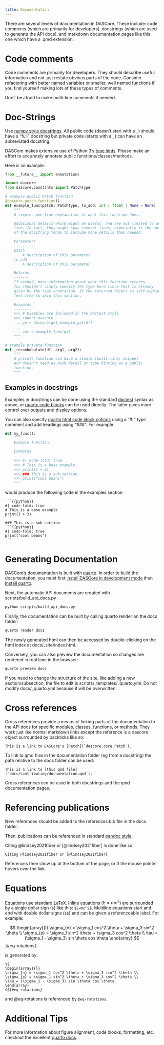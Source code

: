 ```yaml
---
title: Documentation
---
```

There are several levels of documentation in DASCore. These include: code comments (which are primarily for developers), docstrings (which are used to generate the API docs), and markdown documentation pages like this one which have a .qmd extension.

# Code comments

Code comments are primarily for developers. They should describe useful information and not just restate obvious parts of the code. Consider refactoring with better named variables or smaller, well named functions if you find yourself making lots of these types of comments.

Don't be afraid to make multi-line comments if needed.

# Doc-Strings

Use [numpy style docstrings](https://numpydoc.readthedocs.io/en/latest/format.html). All public code (doesn't start with a `_`) should have a "full" docstring but private code (starts with a `_`) can have an abbreviated docstring.

DASCore makes extensive use of Python 3's [type hints](https://docs.python.org/3/library/typing.html).
Please make an effort to accurately annotate public functions/classes/methods.

Here is an example:

```python
from __future__ import annotations

import dascore
from dascore.constants import PatchType

# example public Patch function
@dascore.patch_function()
def example_func(patch: PatchType, to_add: int | float | None = None) -> PatchType:
    """
    A simple, one line explanation of what this function does.

    Additional details which might be useful, and are not limited to one
    line. In fact, they might span several lines, especially if the author
    of the docstring tends to include more details than needed.

    Parameters
    ----------
    patch
        A description of this parameter
    to_add
        A description of this parameter

    Returns
    -------
    If needed, more information about what this function returns.
    You shouldn't simply specify the type here since that is already
    given by the type annotation. If the returned object is self-explanatory
    feel free to skip this section.

    Examples
    --------
    >>> # Examples are included in the doctest style
    >>> import dascore
    ... pa = dascore.get_example_patch()
    ...
    ... out = example_func(pa)
    """

# example private function
def _recombobulate(df, arg1, arg2):
    """
    A private function can have a simple (multi-line) snippet
    and doesn't need as much detail or type hinting as a public
    function.
    """

```

## Examples in docstrings

Examples in docstrings can be done using the standard [doctest](https://docs.python.org/3/library/doctest.html) syntax as above, or [quarto code blocks](https://quarto.org/docs/output-formats/html-code.html) can be used directly. The latter gives more control over outputs and display options.

You can also specify [quarto html code block options](https://quarto.org/docs/output-formats/html-code.html) using a "#|" type comment and add headings using "###". For example:

```python
def my_func():
    """
    Example function.

    Examples
    --------
    >>> #| code-fold: true
    >>> # This is a base example
    >>> print(1 + 2)
    >>> ### This is a sub-section
    >>> print("cool beans")
    """
```

would produce the following code in the examples section:

````raw
```{{python}}
#| code-fold: true
# This is a base example
print(1 + 2)
```
### This is a sub-section
```{{python}}
#| code-fold: true
print("cool beans")
```
````

# Generating Documentation

DASCore's documentation is built with [quarto](https://quarto.org/). In order to build the documentation, you must first [install DASCore in development mode](dev_install.qmd) then [install quarto](https://quarto.org/docs/get-started/).

Next, the automatic API documents are created with scripts/build_api_docs.py

```bash
python scripts/build_api_docs.py
```

Finally, the documentation can be built by calling quarto render on the docs folder:

```bash
quarto render docs
```

The newly generated html can then be accessed by double-clicking on the html index at docs/_site/index.html.

Conversely, you can also preview the documentation so changes are rendered in real time in the browser:

```bash
quarto preview docs
```

:::{.callout-warning}
If you need to change the structure of the site, like adding a new section/subsection, the file to edit is scripts/_templates/_quarto.yml.
Do not modify docs/_quarto.yml because it will be overwritten.
:::

# Cross references

Cross references provide a means of linking parts of the documentation to the API docs for specific modules, classes, functions, or methods. They work just like normal markdown links except the reference is a dascore object surrounded by backticks like so:

```
This is a link to DASCore's [Patch](`dascore.core.Patch`).
```

To link to qmd files in the documentation folder (eg from a docstring) the path relative to the docs folder can be used:

```
This is a link to [this qmd file](`docs/contributing/documentation.qmd`).
```

Cross references can be used in both docstrings and the qmd documentation pages.

# Referencing publications

New references should be added to the references.bib file in the docs folder.

Then, publications can be referenced in standard
[pandoc style](https://quarto.org/docs/authoring/footnotes-and-citations.html#sec-citations).

Citing @lindsey2021fiber or [@lindsey2021fiber] is done like so:

```
Citing @lindsey2021fiber or [@lindsey2021fiber]
```

References then show up at the bottom of the page, or if the mouse pointer hovers over the link.

# Equations

Equations use standard LaTeX. Inline equations ($E=mc^2$) are surrounded by a single dollar sign (`$`) like this: `$E=mc^2$`. Multiline equations start and end with double dollar signs (`$$`) and can be given a referenceable label. For example:

$$
\begin{array}{l}
\sigma_{n} = \sigma_1 cos^2 \theta + \sigma_3 sin^2 \theta \\
\sigma_{p} = \sigma_1 sin^2 \theta + \sigma_3 cos^2 \theta \\
\tau = (\sigma_1 - \sigma_3) sin \theta cos \theta
\end{array}
$${#eq-rotations}

is generated by:

```
$$
\begin{array}{l}
\sigma_{n} = \sigma_1 cos^2 \theta + \sigma_3 sin^2 \theta \\
\sigma_{p} = \sigma_1 sin^2 \theta + \sigma_3 cos^2 \theta \\
\tau = (\sigma_1 - \sigma_3) sin \theta cos \theta
\end{array}
$${#eq-rotations}
```

and @eq-rotations is referenced by `@eq-rotations`.

# Additional Tips

For more information about figure alignment, code blocks, formatting, etc. checkout the excellent [quarto docs](https://quarto.org/).
